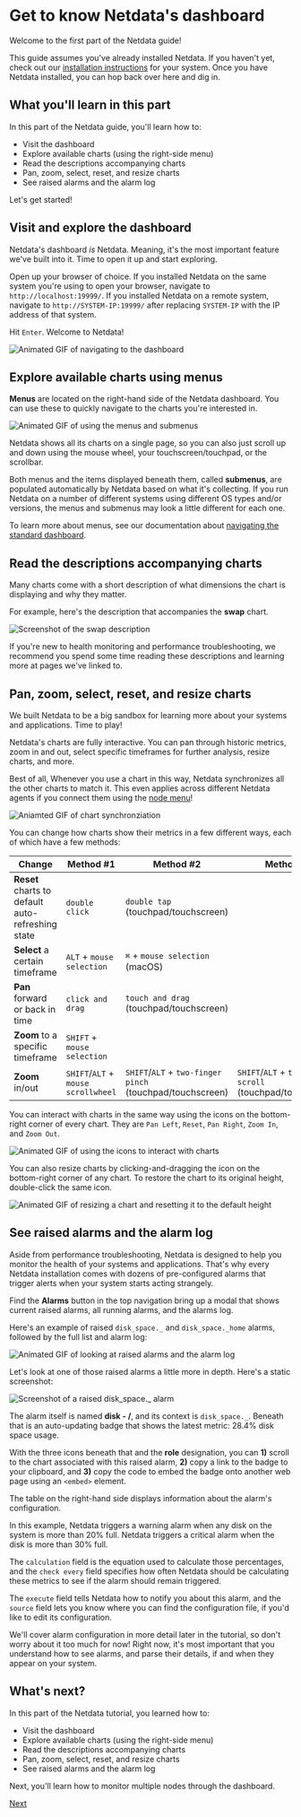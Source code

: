 # Get to know Netdata's dashboard

Welcome to the first part of the Netdata guide!

This guide assumes you've already installed Netdata. If you haven't yet, check out our [installation
instructions](../../packaging/installer) for your system. Once you have Netdata installed, you can hop back over here
and dig in.

## What you'll learn in this part

In this part of the Netdata guide, you'll learn how to:

-   Visit the dashboard
-   Explore available charts (using the right-side menu)
-   Read the descriptions accompanying charts
-   Pan, zoom, select, reset, and resize charts
-   See raised alarms and the alarm log

Let's get started!

## Visit and explore the dashboard

Netdata's dashboard _is_ Netdata. Meaning, it's the most important feature we've built into it. Time to open it up and
start exploring.

Open up your browser of choice. If you installed Netdata on the same system you're using to open your browser, navigate
to `http://localhost:19999/`. If you installed Netdata on a remote system, navigate to `http://SYSTEM-IP:19999/` after
replacing `SYSTEM-IP` with the IP address of that system.

Hit `Enter`. Welcome to Netdata!

![Animated GIF of navigating to the
dashboard](https://user-images.githubusercontent.com/1153921/63463901-fcb9c800-c412-11e9-8f67-8fe182e8b0d2.gif)

## Explore available charts using menus

**Menus** are located on the right-hand side of the Netdata dashboard. You can use these to quickly navigate to the
charts you're interested in.

![Animated GIF of using the menus and
submenus](https://user-images.githubusercontent.com/1153921/63464031-3ee30980-c413-11e9-886a-44594f60e0a9.gif)

Netdata shows all its charts on a single page, so you can also just scroll up and down using the mouse wheel, your
touchscreen/touchpad, or the scrollbar.

Both menus and the items displayed beneath them, called **submenus**, are populated automatically by Netdata based on
what it's collecting. If you run Netdata on a number of different systems using different OS types and/or versions, the
menus and submenus may look a little different for each one.

To learn more about menus, see our documentation about [navigating the standard
dashboard](../../web/gui/README.md#menus).

## Read the descriptions accompanying charts

Many charts come with a short description of what dimensions the chart is displaying and why they matter.

For example, here's the description that accompanies the **swap** chart.

![Screenshot of the swap
description](https://user-images.githubusercontent.com/1153921/63452078-477b1600-c3fa-11e9-836b-2fc90fba8b4b.png)

If you're new to health monitoring and performance troubleshooting, we recommend you spend some time reading these
descriptions and learning more at pages we've linked to.

## Pan, zoom, select, reset, and resize charts

We built Netdata to be a big sandbox for learning more about your systems and applications. Time to play!

Netdata's charts are fully interactive. You can pan through historic metrics, zoom in and out, select specific
timeframes for further analysis, resize charts, and more.

Best of all, Whenever you use a chart in this way, Netdata synchronizes all the other charts to match it. This even
applies across different Netdata agents if you connect them using the [node menu](../../registry)!

![Aniamted GIF of chart
synchronziation](https://user-images.githubusercontent.com/1153921/63464271-c03a9c00-c413-11e9-971d-245238926193.gif)

You can change how charts show their metrics in a few different ways, each of which have a few methods:

| Change                                            | Method #1                           | Method #2                                                 | Method #3                                                  |
| ------------------------------------------------- | ----------------------------------- | --------------------------------------------------------- | ---------------------------------------------------------- |
| **Reset** charts to default auto-refreshing state | `double click`                      | `double tap` (touchpad/touchscreen)                       |                                                            |
| **Select** a certain timeframe                    | `ALT` + `mouse selection`           | `⌘` + `mouse selection` (macOS)                           |                                                            |
| **Pan** forward or back in time                   | `click and drag`                    | `touch and drag` (touchpad/touchscreen)                   |                                                            |
| **Zoom** to a specific timeframe                  | `SHIFT` + `mouse selection`         |                                                           |                                                            |
| **Zoom** in/out                                   | `SHIFT`/`ALT` + `mouse scrollwheel` | `SHIFT`/`ALT` + `two-finger pinch` (touchpad/touchscreen) | `SHIFT`/`ALT` + `two-finger scroll` (touchpad/touchscreen) |

You can interact with charts in the same way using the icons on the bottom-right corner of every chart. They are `Pan
Left`, `Reset`, `Pan Right`, `Zoom In`, and `Zoom Out`.

![Animated GIF of using the icons to interact with
charts](https://user-images.githubusercontent.com/1153921/65066637-9785c380-d939-11e9-8e26-6933ce78c172.gif)

You can also resize charts by clicking-and-dragging the icon on the bottom-right corner of any chart. To restore the
chart to its original height, double-click the same icon.

![Animated GIF of resizing a chart and resetting it to the default
height](https://user-images.githubusercontent.com/1153921/65066675-aec4b100-d939-11e9-9b5d-cee7316428f6.gif)

## See raised alarms and the alarm log

Aside from performance troubleshooting, Netdata is designed to help you monitor the health of your systems and
applications. That's why every Netdata installation comes with dozens of pre-configured alarms that trigger alerts when
your system starts acting strangely.

Find the **Alarms** button in the top navigation bring up a modal that shows current raised alarms, all running alarms,
and the alarms log.

Here's an example of raised `disk_space._` and `disk_space._home` alarms, followed by the full list and alarm log:

![Animated GIF of looking at raised alarms and the alarm
log](https://user-images.githubusercontent.com/1153921/63468773-85d5fc80-c41d-11e9-8ef9-51bee0f91332.gif)

Let's look at one of those raised alarms a little more in depth. Here's a static screenshot:

![Screenshot of a raised disk_space.\_
alarm](https://user-images.githubusercontent.com/1153921/63468853-af8f2380-c41d-11e9-9cec-1b0cac5d5549.png)

The alarm itself is named **disk - /**, and its context is `disk_space._`. Beneath that is an auto-updating badge that
shows the latest metric: 28.4% disk space usage.

With the three icons beneath that and the **role** designation, you can **1)** scroll to the chart associated with this
raised alarm, **2)** copy a link to the badge to your clipboard, and **3)** copy the code to embed the badge onto
another web page using an `<embed>` element.

The table on the right-hand side displays information about the alarm's configuration.

In this example, Netdata triggers a warning alarm when any disk on the system is more than 20% full. Netdata triggers a
critical alarm when the disk is more than 30% full.

The `calculation` field is the equation used to calculate those percentages, and the `check every` field specifies how
often Netdata should be calculating these metrics to see if the alarm should remain triggered.

The `execute` field tells Netdata how to notify you about this alarm, and the `source` field lets you know where you can
find the configuration file, if you'd like to edit its configuration.

We'll cover alarm configuration in more detail later in the tutorial, so don't worry about it too much for now! Right
now, it's most important that you understand how to see alarms, and parse their details, if and when they appear on your
system.

## What's next?

In this part of the Netdata tutorial, you learned how to:

-   Visit the dashboard
-   Explore available charts (using the right-side menu)
-   Read the descriptions accompanying charts
-   Pan, zoom, select, reset, and resize charts
-   See raised alarms and the alarm log

Next, you'll learn how to monitor multiple nodes through the dashboard.

[Next](part-03/)
